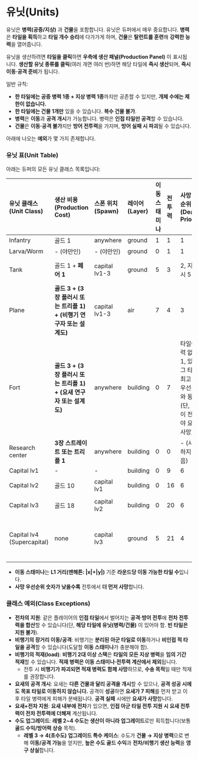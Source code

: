 # 유닛(Units)

유닛은 **병력(공중/지상)** 과 **건물**을 포함합니다. 유닛은 듀퍼에서 매우 중요합니다. **병력**은 **타일을 획득**하고 **타일 개수 승리**에 다가가게 하며, **건물**은 **탈런트를 훈련**해 **강력한 능력**을 열어줍니다.

유닛을 생산하려면 **타일을 클릭**하면 **우측에 생산 패널(Production Panel)** 이 표시됩니다. **생산할 유닛 종류를 클릭**(여러 개면 여러 번)하면 해당 타일에 **즉시 생산**되며, **즉시 이동·공격 준비**가 됩니다.

일반 규칙:

- **한 타일에는 공중 병력 1종 + 지상 병력 1종**까지만 공존할 수 있지만, **개체 수에는 제한이 없습니다.**
- **한 타일에는 건물 1개만** 있을 수 있습니다. **복수 건물 불가**.
- **병력**은 **이동**과 **공격 개시**가 가능합니다. 병력은 **인접 타일만 공격**할 수 있습니다.
- **건물**은 **이동·공격 불가**지만 **방어 전투력**을 가지며, **방어 실패 시 파괴**될 수 있습니다.

아래에 나오는 **예외**가 몇 가지 존재합니다.

### 유닛 표(Unit Table)

아래는 듀퍼의 모든 유닛 클래스 목록입니다:

| 유닛 클래스 (Unit Class) | 생산 비용 (Production Cost)                                                                 | 스폰 위치 (Spawn) | 레이어 (Layer) | 이동 스태미나 | 전투력 | 사망 우선순위 (Death Priority) | 클래스 예외 (Class Exceptions)                                  |
| :----------------------- | :------------------------------------------------------------------------------------------- | :---------------- | :------------- | :------------ | :---- | :------------------------------ | :-------------------------------------------------------------- |
| Infantry                 | 골드 1                                                                                       | anywhere          | ground         | 1             | 1     | 1                               |                                                                  |
| Larva/Worm               | - (야만인)                                                                                   | - (야만인)        | ground         | 0             | 1     | 1                               |                                                                  |
| Tank                     | 골드 1 + **페어 1**                                                                           | capital lv1-3     | ground         | 5             | 3     | 2, 지원 시 5                    | **지원 가능(can support)**                                      |
| Plane                    | **골드 3 + (3장 플러시 또는 트리플 1) + (비행기 연구자 또는 설계도)**                         | capital lv1-3     | air            | 7             | 4     | 3                               | **장거리 이동/공격, 적재 가능(load)**                           |
| Fort                     | **골드 3 + (3장 플러시 또는 트리플 1) + (요새 연구자 또는 설계도)**                           | anywhere          | building       | 0             | 7     | 타일에 병력 없으면 1, 있으면 그 타일 최고 병력 우선순위와 동일(단, 병력이 전멸해야 요새가 사망) | **공격 개시 가능; 내부 전차가 있으면 지원 시 요새 전투력 합산** |
| Research center          | **3장 스트레이트 또는 트리플 1**                                                              | anywhere          | building       | 0             | 0     | - (사망하지 않음)               |                                                                  |
| Capital lv1              | -                                                                                            | -                 | building       | 0             | 9     | 6                               |                                                                  |
| Capital lv2              | 골드 10                                                                                      | capital lv1       | building       | 0             | 16    | 6                               | lv1을 대체; **카드 1장 지급**                                    |
| Capital lv3              | 골드 18                                                                                      | capital lv2       | building       | 0             | 20    | 6                               | lv2를 대체; **카드 2장 지급**                                    |
| Capital lv4 (Supercapital) | none                                                                                       | capital lv3       | ground         | 5             | 21    | 4                               | lv3를 대체하며 **건물→지상 병력**으로 변함(이동/공격 가능)     |

- **이동 스태미나**는 **L1 거리(맨해튼: |x|+|y|)** 기준 **라운드당 이동 가능한 타일 수**입니다.
- **사망 우선순위 숫자가 낮을수록** 전투에서 **더 먼저 사망**합니다.

### 클래스 예외(Class Exceptions)

- **전차의 지원**: 같은 플레이어의 **인접 타일**에서 벌어지는 **공격·방어 전투**에 **전차 전투력을 합산**할 수 있습니다(단, **해당 타일에 유닛(병력/건물)** 이 있어야 함. **빈 타일은 지원 불가**).
- **비행기의 장거리 이동/공격**: 비행기는 **분리된 아군 타일로 이동**하거나 **비인접 적 타일을 공격**할 수 있습니다(도달할 **이동 스태미나**가 충분해야 함).
- **비행기의 적재(load)**: **비행기 2대 이상 스택**은 **타일의 모든 지상 병력**을 **임의 기간 적재**할 수 있습니다. **적재 병력은 이동 스태미나·전투력 계산에서 제외**됩니다.  
  - 전투 시 **비행기가 파괴되면 적재 병력도 함께 사망**하므로, **수송 목적**일 때만 적재를 권장합니다.
- **요새의 공격 개시**: 요새는 **다른 건물과 달리 공격을 개시**할 수 있으나, **공격 성공 시에도 목표 타일로 이동하지 않습니다.** 공격이 **성공**하면 **요새가 7 피해**를 먼저 받고 이후 타일 병력에게 피해가 분배됩니다. **공격 실패** 시에만 **요새가 사망**합니다.
- **요새+전차 지원**: **요새 내부에 전차**가 있으면, **인접 아군 타일 전투 지원 시 요새 전투력이 전차 전투력에 더해져** 계산됩니다.
- **수도 업그레이드**: **레벨 2~4 수도는 생산이 아니라 업그레이드**로만 획득합니다(보통 **골드 수익/방어력 상승** 목적).  
  - **레벨 3 → 4(초수도) 업그레이드 특수 케이스**: 수도가 **건물 → 지상 병력**으로 변해 **이동/공격 가능**을 얻지만, **높은 수도 골드 수익**과 **전차/비행기 생산 능력**을 **영구 상실**합니다.